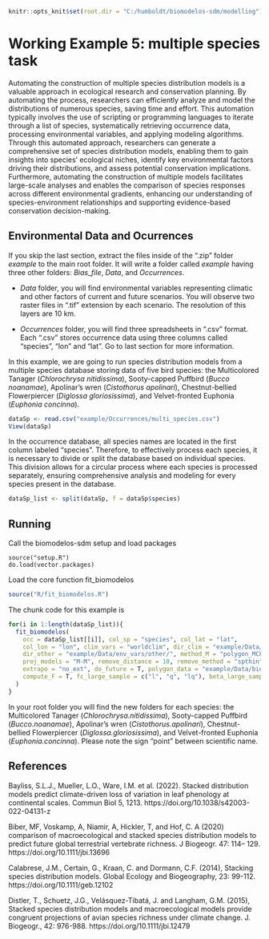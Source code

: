 ```r
knitr::opts_knit$set(root.dir = "C:/humboldt/biomodelos-sdm/modelling")
```

# Working Example 5: multiple species task

Automating the construction of multiple species distribution models is a valuable approach in ecological research and conservation planning. By automating the process, researchers can efficiently analyze and model the distributions of numerous species, saving time and effort. This automation typically involves the use of scripting or programming languages to iterate through a list of species, systematically retrieving occurrence data, processing environmental variables, and applying modeling algorithms. Through this automated approach, researchers can generate a comprehensive set of species distribution models, enabling them to gain insights into species' ecological niches, identify key environmental factors driving their distributions, and assess potential conservation implications. Furthermore, automating the construction of multiple models facilitates large-scale analyses and enables the comparison of species responses across different environmental gradients, enhancing our understanding of species-environment relationships and supporting evidence-based conservation decision-making.

## Environmental Data and Ocurrences

If you skip the last section, extract the files inside of the ".zip" folder *example* to the main root folder. It will write a folder called *example* having three other folders: *Bias_file*, *Data*, and *Occurrences*.

 - *Data* folder, you will find environmental variables representing climatic and other factors of current and future scenarios. You will observe two raster files in ".tif" extension by each scenario. The resolution of this layers are 10 km.

 - *Occurrences* folder, you will find three spreadsheets in ".csv" format. Each ".csv" stores occurrence data using three columns called "species", "lon" and "lat". Go to last section for more information. 

In this example, we are going to run species distribution models from a multiple species database storing data of five bird species: the Multicolored Tanager (*Chlorochrysa nitidissima*), Sooty-capped Puffbird (*Bucco noanamae*), Apolinar's wren  (*Cistothorus apolinari*), Chestnut-bellied Flowerpiercer (*Diglossa gloriosissima*), and Velvet-fronted Euphonia (*Euphonia concinna*). 

```r
dataSp <- read.csv("example/Occurrences/multi_species.csv")
View(dataSp)
```

In the occurrence database, all species names are located in the first column labeled "species". Therefore, to effectively process each species, it is necessary to divide or split the database based on individual species. This division allows for a circular process where each species is processed separately, ensuring comprehensive analysis and modeling for every species present in the database.

```r
dataSp_list <- split(dataSp, f = dataSp$species)
```

## Running

Call the biomodelos-sdm setup and load packages 

```
source("setup.R")
do.load(vector.packages)
```

Load the core function fit_biomodelos

```r
source("R/fit_biomodelos.R")
```

The chunk code for this example is 

```r
for(i in 1:length(dataSp_list)){
  fit_biomodelos(
    occ = dataSp_list[[i]], col_sp = "species", col_lat = "lat",
    col_lon = "lon", clim_vars = "worldclim", dir_clim = "example/Data/env_vars/",
    dir_other = "example/Data/env_vars/other/", method_M = "polygon_MCP",
    proj_models = "M-M", remove_distance = 10, remove_method = "spthin", 
    extrapo = "no_ext", do_future = T, polygon_data = "example/Data/biogeographic_shp/datacrop.shp",
    compute_F = T, fc_large_sample = c("l", "q", "lq"), beta_large_sample = c(1,1.5,2)
  )
}
```

In your root folder you will find the new folders for each species: the Multicolored Tanager (*Chlorochrysa.nitidissima*), Sooty-capped Puffbird (*Bucco.noanamae*), Apolinar's wren  (*Cistothorus.apolinari*), Chestnut-bellied Flowerpiercer (*Diglossa.gloriosissima*), and Velvet-fronted Euphonia (*Euphonia.concinna*). Please note the sign "point" between scientific name.

## References

Bayliss, S.L.J., Mueller, L.O., Ware, I.M. et al. (2022). Stacked distribution models predict climate-driven loss of variation in leaf phenology at continental scales. Commun Biol 5, 1213. https://doi.org/10.1038/s42003-022-04131-z

Biber, MF, Voskamp, A, Niamir, A, Hickler, T, and Hof, C. A (2020) comparison of macroecological and stacked species distribution models to predict future global terrestrial vertebrate richness. J Biogeogr. 47: 114– 129. https://doi.org/10.1111/jbi.13696

Calabrese, J.M., Certain, G., Kraan, C. and Dormann, C.F. (2014), Stacking species distribution models. Global Ecology and Biogeography, 23: 99-112. https://doi.org/10.1111/geb.12102

Distler, T., Schuetz, J.G., Velásquez-Tibatá, J. and Langham, G.M. (2015), Stacked species distribution models and macroecological models provide congruent projections of avian species richness under climate change. J. Biogeogr., 42: 976-988. https://doi.org/10.1111/jbi.12479